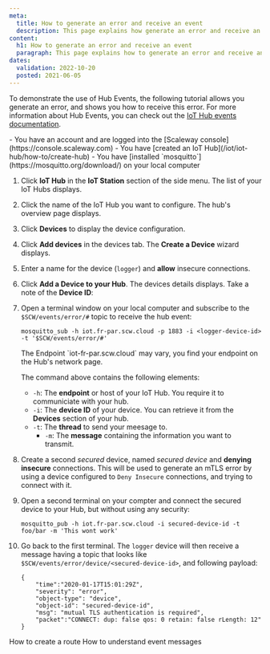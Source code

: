 ```yaml
---
meta:
  title: How to generate an error and receive an event
  description: This page explains how generate an error and receive an event
content:
  h1: How to generate an error and receive an event
  paragraph: This page explains how to generate an error and receive an event
dates:
  validation: 2022-10-20
  posted: 2021-06-05
---
```


To demonstrate the use of Hub Events, the following tutorial allows you generate an error, and shows you how to receive this error.
For more information about Hub Events, you can check out the [IoT Hub events documentation](/iot/iot-hub/reference-content/hubs/#events).

<Message type="requirement">
- You have an account and are logged into the [Scaleway console](https://console.scaleway.com)
- You have [created an IoT Hub](/iot/iot-hub/how-to/create-hub)
- You have [installed `mosquitto`](https://mosquitto.org/download/) on your local computer
</Message>

1. Click **IoT Hub** in the **IoT Station** section of the side menu. The list of your IoT Hubs displays.
2. Click the name of the IoT Hub you want to configure. The hub's overview page displays.
3. Click **Devices** to display the device configuration.
4. Click **Add devices** in the devices tab. The **Create a Device** wizard displays.
5. Enter a name for the device (`logger`) and **allow** insecure connections.
6. Click **Add a Device to your Hub**. The devices details displays. Take a note of the **Device ID**:
    <Lightbox src="assets/scaleway-device-id.webp" alt="" />
7. Open a terminal window on your local computer and subscribe to the `$SCW/events/error/#` topic to receive the hub event:
    ```
    mosquitto_sub -h iot.fr-par.scw.cloud -p 1883 -i <logger-device-id> -t '$SCW/events/error/#'
    ```
    <Message type="note">
      The Endpoint `iot-fr-par.scw.cloud` may vary, you find your endpoint on the Hub's network page.
    </Message>

    The command above contains the following elements:
      - `-h`: The **endpoint** or host of your IoT Hub. You require it to communiciate with your hub.
      - `-i`: The **device ID** of your device. You can retrieve it from the **Devices** section of your hub. 
      - `-t`: The **thread** to send your meesage to. 
        - `-m`: The **message** containing the information you want to transmit.
8. Create a second *secured* device, named _secured device_ and **denying insecure** connections. 
	<Message type="note">
	This will be used to generate an mTLS error by using a device configured to `Deny Insecure` connections, and trying to connect with it.

	</Message>
9. Open a second terminal on your compter and connect the secured device to your Hub, but without using any security: 
	```
	mosquitto_pub -h iot.fr-par.scw.cloud -i secured-device-id -t foo/bar -m 'This wont work'
	``` 

10. Go back to the first terminal. The `logger` device will then receive a message having a topic that looks like `$SCW/events/error/device/<secured-device-id>`, and following payload:
	```
	{
		"time":"2020-01-17T15:01:29Z",
		"severity": "error",
		"object-type": "device",
		"object-id": "secured-device-id",
		"msg": "mutual TLS authentication is required",
		"packet":"CONNECT: dup: false qos: 0 retain: false rLength: 12"
	}
	```


<Navigation title="See Also">
  <PreviousButton to="/iot/iot-hub/how-to/create-route/">How to create a route</PreviousButton>
  <NextButton to="/iot/iot-hub/how-to/understand-event-messages/">How to understand event messages</NextButton>
</Navigation>
